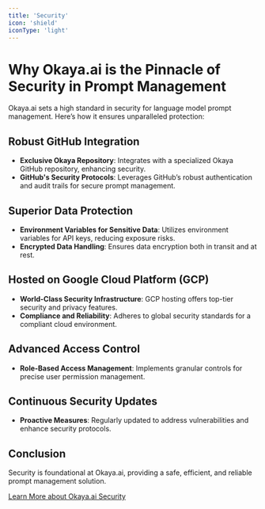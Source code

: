 ```yaml
---
title: 'Security'
icon: 'shield'
iconType: 'light'
---
```


# Why Okaya.ai is the Pinnacle of Security in Prompt Management

Okaya.ai sets a high standard in security for language model prompt management. Here’s how it ensures unparalleled protection:

## Robust GitHub Integration

- **Exclusive Okaya Repository**: Integrates with a specialized Okaya GitHub repository, enhancing security.
- **GitHub's Security Protocols**: Leverages GitHub’s robust authentication and audit trails for secure prompt management.

## Superior Data Protection

- **Environment Variables for Sensitive Data**: Utilizes environment variables for API keys, reducing exposure risks.
- **Encrypted Data Handling**: Ensures data encryption both in transit and at rest.

## Hosted on Google Cloud Platform (GCP)

- **World-Class Security Infrastructure**: GCP hosting offers top-tier security and privacy features.
- **Compliance and Reliability**: Adheres to global security standards for a compliant cloud environment.

## Advanced Access Control

- **Role-Based Access Management**: Implements granular controls for precise user permission management.

## Continuous Security Updates

- **Proactive Measures**: Regularly updated to address vulnerabilities and enhance security protocols.

## Conclusion

Security is foundational at Okaya.ai, providing a safe, efficient, and reliable prompt management solution. 

[Learn More about Okaya.ai Security](https://okaya.ai/security)

